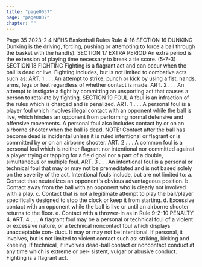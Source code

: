 ```yaml
---
title: "page0037"
page: "page0037"
chapter: ""
---
```


Page 35 2023-2 4 NFHS Basketball Rules Rule 4-16 SECTION 16 DUNKING Dunking is the driving, forcing, pushing or attempting to force a ball through the basket with the hand(s). SECTION 17 EXTRA PERIOD An extra period is the extension of playing time necessary to break a tie score. (5-7-3) SECTION 18 FIGHTING Fighting is a flagrant act and can occur when the ball is dead or live. Fighting includes, but is not limited to combative acts such as: ART. 1 . . . An attempt to strike, punch or kick by using a fist, hands, arms, legs or feet regardless of whether contact is made. ART. 2 . . . An attempt to instigate a fight by committing an unsporting act that causes a person to retaliate by fighting. SECTION 19 FOUL A foul is an infraction of the rules which is charged and is penalized. ART. 1 . . . A personal foul is a player foul which involves illegal contact with an opponent while the ball is live, which hinders an opponent from performing normal defensive and offensive movements. A personal foul also includes contact by or on an airborne shooter when the ball is dead. NOTE: Contact after the ball has become dead is incidental unless it is ruled intentional or flagrant or is committed by or on an airborne shooter. ART. 2 . . . A common foul is a personal foul which is neither flagrant nor intentional nor committed against a player trying or tapping for a field goal nor a part of a double, simultaneous or multiple foul. ART. 3 . . . An intentional foul is a personal or technical foul that may or may not be premeditated and is not based solely on the severity of the act. Intentional fouls include, but are not limited to: a. Contact that neutralizes an opponent's obvious advantageous position. b. Contact away from the ball with an opponent who is clearly not involved with a play. c. Contact that is not a legitimate attempt to play the ball/player specifically designed to stop the clock or keep it from starting. d. Excessive contact with an opponent while the ball is live or until an airborne shooter returns to the floor. e. Contact with a thrower-in as in Rule 9-2-10 PENALTY 4. ART. 4 . . . A flagrant foul may be a personal or technical foul of a violent or excessive nature, or a technical noncontact foul which displays unacceptable con- duct. It may or may not be intentional. If personal, it involves, but is not limited to violent contact such as: striking, kicking and kneeing. If technical, it involves dead-ball contact or noncontact conduct at any time which is extreme or per- sistent, vulgar or abusive conduct. Fighting is a flagrant act.
